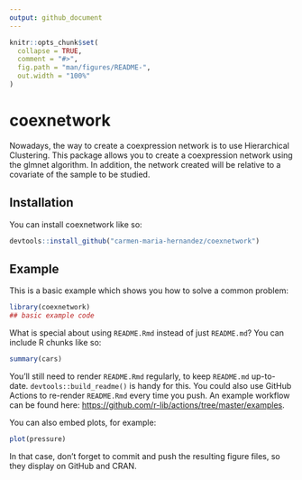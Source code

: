 ```yaml
---
output: github_document
---
```


<!-- README.md is generated from README.Rmd. Please edit that file -->

```r
knitr::opts_chunk$set(
  collapse = TRUE,
  comment = "#>",
  fig.path = "man/figures/README-",
  out.width = "100%"
)
```

# coexnetwork

<!-- badges: start -->
<!-- badges: end -->

Nowadays, the way to create a coexpression network is to use Hierarchical Clustering. This package allows you to create a coexpression network using the glmnet algorithm. In addition, the network created will be relative to a covariate of the sample to be studied.

## Installation

You can install coexnetwork like so:

``` r
devtools::install_github("carmen-maria-hernandez/coexnetwork")
```

## Example

This is a basic example which shows you how to solve a common problem:

```r
library(coexnetwork)
## basic example code
```

What is special about using `README.Rmd` instead of just `README.md`? You can include R chunks like so:

```r
summary(cars)
```

You'll still need to render `README.Rmd` regularly, to keep `README.md` up-to-date. `devtools::build_readme()` is handy for this. You could also use GitHub Actions to re-render `README.Rmd` every time you push. An example workflow can be found here: <https://github.com/r-lib/actions/tree/master/examples>.

You can also embed plots, for example:

```r
plot(pressure)
```

In that case, don't forget to commit and push the resulting figure files, so they display on GitHub and CRAN.
